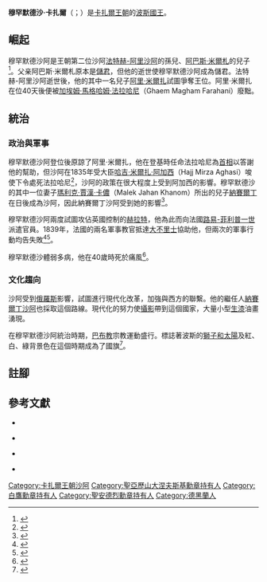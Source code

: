 {{Infobox monarch
|name=穆罕默德沙·卡扎爾
|image=Mohammadshah (01).jpg
|Military=
|title=[[沙阿|波斯沙阿]] 
|title2=
|predecessor        =[[法特赫-阿里沙阿|法特赫-阿里沙阿]]
|successor          =[[納賽爾丁沙阿|納賽爾丁沙阿]]
|reign=1834年－1848年
|date of birth={{Birth date|1808|1|5|df=y}}
|place of birth  = [[卡扎爾王朝|波斯]][[大不里士|大不里士]]
|date of death={{death date and age|1848|10|5|1808|8|5||df=yes}}
|place of death  = [[卡扎爾王朝|波斯]][[德黑蘭|德黑蘭]]
}}

'''穆罕默德沙·卡扎爾'''（'''{{lang-fa|محمد شاه قاجار}}'''；{{bd|1808年|1月5日|1848年|9月5日|}}）是[[卡扎爾王朝|卡扎爾王朝]]的[[伊朗君主列表|波斯國王]]。

== 崛起 ==

穆罕默德沙阿是王朝第二位沙阿[[法特赫-阿里沙阿|法特赫-阿里沙阿]]的孫兒、[[阿巴斯·米爾札|阿巴斯·米爾札]]的兒子<ref>{{harvnb|Daftary|2007|p=464}}</ref>。父亲阿巴斯·米爾札原本是[[儲君|儲君]]，但他的逝世使穆罕默德沙阿成為儲君。法特赫-阿里沙阿逝世後，他的其中一名兒子[[阿里·米爾扎|阿里·米爾扎]]試圖爭奪王位。阿里·米爾扎在位40天後便被[[加埃姆·馬格哈姆·法拉哈尼|加埃姆·馬格哈姆·法拉哈尼]]（Ghaem Magham Farahani）廢黜。

== 統治 ==

=== 政治與軍事 ===

穆罕默德沙阿登位後原諒了阿里·米爾扎，他在登基時任命法拉哈尼為[[伊朗總理|首相]]以答謝他的幫助，但沙阿在1835年受大臣[[哈吉·米爾扎·阿加西|哈吉·米爾扎·阿加西]]（Hajj Mirza Aghasi）唆使下令處死法拉哈尼<ref>{{harvnb|Amini|1999|p=29}}</ref>，沙阿的政策在很大程度上受到阿加西的影響。穆罕默德沙的其中一位妻子[[瑪利克·賈漢·卡儂|瑪利克·賈漢·卡儂]]（Malek Jahan Khanom）所出的兒子[[納賽爾丁沙阿|納賽爾丁]]在日後成為沙阿，因此納賽爾丁沙阿受到她的影響<ref>{{harvnb|Amin|2002|p=21}}</ref>。

穆罕默德沙阿兩度試圖攻佔英國控制的[[赫拉特|赫拉特]]，他為此而向法國[[路易-菲利普一世|路易-菲利普一世]]派遣官員。1839年，法國的兩名軍事教官抵達[[大不里士|大不里士]]協助他，但兩次的軍事行動均告失敗<ref>{{en}}{{cite web | url=http://www.iranchamber.com/history/qajar/qajar.php | title=Qajar Dynasty | publisher=Iran Chamber Society | accessdate=2011-12-07 | archive-date=2018-06-09 | archive-url=https://web.archive.org/web/20180609115201/http://www.iranchamber.com/history/qajar/qajar.php | dead-url=no }}</ref><ref>{{en}}{{cite web | url=http://www.britannica.com/EBchecked/topic/485405/Qajar-Dynasty#159632.hook | title=Qājār Dynasty | publisher=Encyclopaedia Britannica | accessdate=2011-12-07}}</ref>。

穆罕默德沙體弱多病，他在40歲時死於痛風<ref>{{harvnb|Amanat|1997|p=89}}</ref>。

=== 文化趨向 ===

沙阿受到[[俄羅斯|俄羅斯]]影響，試圖進行現代化改革，加強與西方的聯繫。他的繼任人[[納賽爾丁沙阿|納賽爾丁沙阿]]也採取這個路線。現代化的努力使[[攝影|攝影]]帶到這個國家，大量小型[[生漆|生漆]]油畫湧現。

在穆罕默德沙阿統治時期，[[巴布教|巴布教]]宗教運動盛行。標誌著波斯的[[獅子和太陽|獅子和太陽]]及紅、白、綠背景色在這個時期成為了國旗<ref>{{en}}{{cite web|url=http://www.daneshjoo.org/article/publish/article_2376.shtml |title=Legitime but banned "Lion & Sun" Flag |publisher=Student Movement Coordination Committee for Democracy in Iran |accessdate=2011-12-07 |deadurl=yes |archiveurl=https://web.archive.org/web/20070407122845/http://daneshjoo.org/article/publish/article_2376.shtml |archivedate=2007-04-07 }}</ref>。

== 註腳 ==
{{Reflist|2}}

== 參考文獻 ==
{{refbegin}}

*{{en}}{{Citation
|last=Daftary
|first=Farhad       
|title=''The Ismāʻı̄lı̄s: their history and doctrines''
|publisher=Cambridge University Press
|date=2007
|isbn=0521616360
}}

*{{en}}{{Citation
|last=Amini
|first=Iradj        
|title=''Napoleon and Persia: Franco-Persian relations under the First Empire''
|publisher=Taylor & Francis
|date=1999
|isbn=0934211582
}}

*{{en}}{{Citation
|last=Amin
|first=Camron Michael     
|title=''The making of the modern Iranian woman: gender, state policy, and popular culture, 1865-1946''
|publisher=University Press of Florida
|date=2002
|isbn=0813024714
}}

*{{en}}{{Citation
|last=Amanat
|first=Abbas        
|title=''Pivot of the universe: Nasir al-Din Shah Qajar and the Iranian Monarchy, 1831-1896''
|publisher=University of California Press
|date=1997
|isbn=0520083210
}}

{{refend}}

{{s-start}}
{{s-hou|[[卡扎爾王朝|卡扎爾王朝]]||1808年1月5日||1848年9月5日}}
{{s-reg|}}
{{s-bef|before=[[法特赫-阿里沙阿|法特赫-阿里沙阿]]}}
{{s-ttl|title=[[卡扎爾王朝|波斯沙阿]] 
|years=1834年－1848年}}
{{s-aft|after=[[納賽爾丁沙阿|納賽爾丁沙阿]]}}
{{end}}

{{卡扎爾王朝沙阿}}

{{Authority control}}
{{DEFAULTSORT: Qajar, Mohammad Shah}}
[[Category:卡扎爾王朝沙阿|Category:卡扎爾王朝沙阿]]
[[Category:聖亞歷山大涅夫斯基勳章持有人|Category:聖亞歷山大涅夫斯基勳章持有人]]
[[Category:白鷹勳章持有人|Category:白鷹勳章持有人]]
[[Category:聖安德烈勳章持有人|Category:聖安德烈勳章持有人]]
[[Category:德黑蘭人|Category:德黑蘭人]]